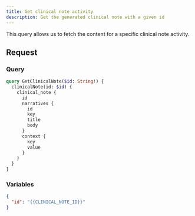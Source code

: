 ```yaml
---
title: Get clinical note activity
description: Get the generated clinical note with a given id
---
```


This query allows us to fetch the content for a specific clinical note activity.

## Request

### Query

```graphql
query GetClinicalNote($id: String!) {
  clinicalNote(id: $id) {
    clinical_note {
      id
      narratives {
        id
        key
        title
        body
      }
      context {
        key
        value
      }
    }
  }
}
```

### Variables

```json
{
  "id": "{{CLINICAL_NOTE_ID}}"
}
```
